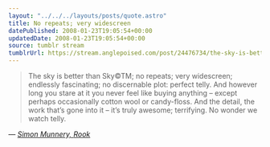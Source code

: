 ```yaml
---
layout: "../../../layouts/posts/quote.astro"
title: No repeats; very widescreen
datePublished: 2008-01-23T19:05:54+00:00
updatedDate: 2008-01-23T19:05:54+00:00
source: tumblr stream
tumblrUrl: https://stream.anglepoised.com/post/24476734/the-sky-is-better-than-sky-tm-no-repeats-very
---
```


> The sky is better than Sky©TM; no repeats; very widescreen; endlessly fascinating; no discernable plot: perfect telly. And however long you stare at it you never feel like buying anything &#8211; except perhaps occasionally cotton wool or candy-floss. And the detail, the work that’s gone into it &#8211; it’s truly awesome; terrifying. No wonder we watch telly.

— <cite>[Simon Munnery, _Rook_](https://www.newstatesman.com/blogs/simon-munnery/2008/01/gay-space-canadian-significant)</cite>
